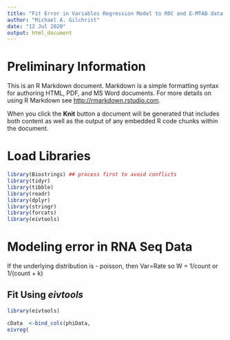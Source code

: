 ```yaml
---
title: "Fit Error in Variables Regression Model to ROC and E-MTAB data for C.elegans."
author: "Michael A. Gilchrist"
date: "12 Jul 2020"
output: html_document
---
```


# Preliminary Information
This is an R Markdown document. Markdown is a simple formatting syntax for authoring HTML, PDF, and MS Word documents. For more details on using R Markdown see <http://rmarkdown.rstudio.com>.

When you click the **Knit** button a document will be generated that includes both content as well as the output of any embedded R code chunks within the document. 


# Load Libraries
```r
library(Biostrings) ## process first to avoid conflicts
library(tidyr)
library(tibble)
library(readr)
library(dplyr)
library(stringr)
library(forcats)
library(eivtools)
```




# Modeling error in RNA Seq Data
If the underlying distribution is 
	- poisson, then Var=Rate so W = 1/count or 1/(count + k)


## Fit Using *eivtools* 
```r
library(eivtools)

cData  <-bind_cols(phiData, 
eivreg(

```

